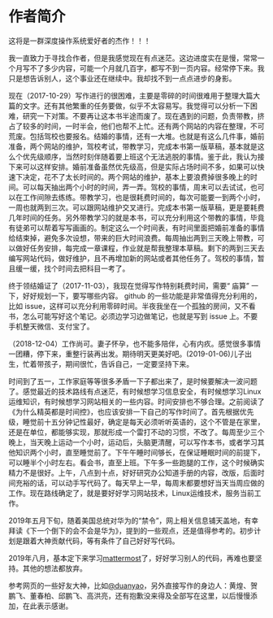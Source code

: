 # 作者简介 {#author}

这将是一群深度操作系统爱好者的杰作！！！

我一直致力于寻找合作者，但是我感觉现在有点迷茫。这边进度实在是慢，常常一个月写不了多少内容，可能一个月就几百字，都写不到一页内容。经常停下来。我只是想告诉别人，这个事业还在继续中。我却找不到一点点进步的身影。

现在（2017-10-29）写作进行的很困难，主要是零碎的时间很难用于整理大篇大篇的文字。还有其他繁重的任务要做，似乎不太容易写。我觉得可以分析一下困难，研究一下对策。不要再让这本书半途而废了。现在遇到的问题，负责带教，挤占了较多的时间，一时半会，他们也帮不上忙。还有两个网站的内容在整理，不可荒废。包括驾校也要报名。结婚的事情，还有一大堆。也就是有这么几件事，婚前准备，两个网站的维护，驾校考试，带教学习，完成本书第一版草稿，基本就是这么个优先级顺序，当然时刻伴随着要上班这个无法逃脱的事情。鉴于此，我认为接下来可以这样安排。婚前准备虽然优先级高，但是实际占场时间不多，如果可以快速下决定，花不了太长时间的。两个网站的维护，基本上要浪费掉很多晚上的时间。可以每天抽出两个小时的时间，弄一弄。驾校的事情，周末可以去试试，也可以在工作间隙去练练。带教学习，也是很耗费时间的，每次可能要一到两个小时，一周也就两到三次。可以跟网站维护交叉进行。完成本书第一版草稿，更是要耗费几年时间的任务。另外带教学习的就是本书，可以充分利用这个带教的事情，毕竟有徒弟可以帮着写写画画的。制定这么一个时间表，有时间里面把婚前准备的事情给结束掉，避免多次设想，带来的巨大时间浪费。每周抽出两到三天晚上带教，可以做好任务安排，每完成一章课程，作业就是帮我整理本草稿。剩下的两到三天去编写网站代码，做好维护，且不再增加新的网站或者其他任务了。驾校的事情，暂且缓一缓，找个时间去把科目一考了。

终于领结婚证了（2017-11-03），我现在觉得写作特别耗费时间，需要“ 庙算” 一下，好好规划一下，要写哪些内容。 github 的一些功能是非常值得充分利用的，比如 issue，这样可以充分利用零碎时间。半夜我坐在一个孤独的房间，又不看书，怎么可能写好这个笔记。必须边学习边做笔记，也就是写到 issue 上。不要手机整天微信、支付宝了。

（2018-12-04）工作尚可。妻子怀孕，也不能多陪伴，心有内疚。感觉很多事情一团糟，停下来，重整行装再出发。期待明天更美好吧。(2019-01-06)儿子出生，忙着带孩子，期间很忙，告诉自己，一定要坚持下来。

时间到了五一，工作家庭等等很多矛盾一下子都出来了，是时候要解决一波问题了。感觉最近的技术路线有点迷茫，有时候想学习信息安全，有时候想学习Linux运维知识，有时候想学习网站相关的一些内容。时间安排也不够合理。之前阅读了《为什么精英都是时间控》，也应该安排一下自己的写作时间了。首先根据优先级，睡觉前十五分钟记性最好，确定是每天必须听听英语的，这个不管是在家里，还是在单位，都能够实现，那就形成一个雷打不动的习惯，不改了。每周至少三个晚上，当天晚上运动一个小时，运动后，头脑更清醒，可以写作本书，或者学习其他知识两个小时，直至睡觉前了。下午午睡时间够长，在保证睡眠时间的前提下，可以睡半个小时左右。看会书，直至上班。下午多一些跑腿的工作，这个时候确实精力不是很好。上午，八点到十点，好好研究办公知道手册的内容，改版，后面时间充裕的话，可以动手写代码了。每天早上一早，每周末都要想好当天当周应做的工作。现在路线确定了，就是要好好学习网站技术，Linux运维技术，服务当前工作。

2019年五月下旬，随着美国总统对华为的“禁令”，网上相关信息铺天盖地，有幸拜读《下一个倒下的会不会是华为》，提到的一些观点，还是值得参考的。初步计划是跟着大神贡献代码，等有条件了自己好好写代码。

2019年八月，基本定下来学习[mattermost](https://github.com/mattermost)了，好好学习别人的代码，再难也要坚持。其他的想法都放弃。

参考网页的一些好友大神，比如[@duanyao](https://bbs.deepin.org/home.php?mod=space&uid=30023&do=thread&view=me&from=space)，另外直接写作的身边人：黄煌、贺鹏飞、董春柏、邱鹏飞、高洪亮，还有抱歉没来得及全部写在这里，以后慢慢添加，在此表示感谢。
